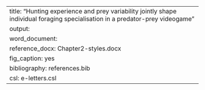---
title: "Hunting experience and prey variability jointly shape individual foraging specialisation in a predator-prey videogame"
output: 
  word_document:
    reference_docx: Chapter2-styles.docx
    fig_caption: yes
bibliography: references.bib
csl: e-letters.csl
---